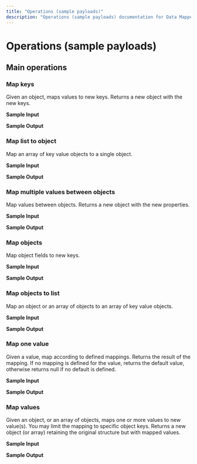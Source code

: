 ```yaml
---
title: "Operations (sample payloads)"
description: "Operations (sample payloads) documentation for Data Mapper connector"
---
```


# Operations (sample payloads)

## Main operations

### Map keys

Given an object, maps values to new keys. Returns a new object with the new keys.

**Sample Input**

**Sample Output**

### Map list to object

Map an array of key value objects to a single object.

**Sample Input**

**Sample Output**

### Map multiple values between objects

Map values between objects. Returns a new object with the new properties.

**Sample Input**

**Sample Output**

### Map objects

Map object fields to new keys.

**Sample Input**

**Sample Output**

### Map objects to list

Map an object or an array of objects to an array of key value objects.

**Sample Input**

**Sample Output**

### Map one value

Given a value, map according to defined mappings. Returns the result of the mapping. If no mapping is defined for the value, returns the default value, otherwise returns null if no default is defined.

**Sample Input**

**Sample Output**

### Map values

Given an object, or an array of objects, maps one or more values to new value(s). You may limit the mapping to specific object keys. Returns a new object (or array) retaining the original structure but with mapped values.

**Sample Input**

**Sample Output**
